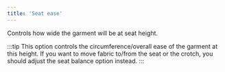 ```yaml
---
title: 'Seat ease'
---
```


Controls how wide the garment will be at seat height.

:::tip
This option controls the circumference/overall ease of the garment at this
height. If you want to move fabric to/from the seat or the crotch, you should
adjust the seat balance option instead.
:::
